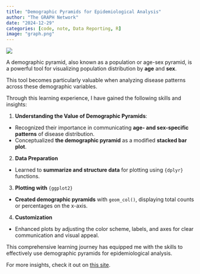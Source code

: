 ```yaml
---
title: "Demographic Pyramids for Epidemiological Analysis"
author: "The GRAPH Network"
date: "2024-12-29"
categories: [code, note, Data Reporting, R]
image: "graph.png"
---
```


![](graph.png)

A demographic pyramid, also known as a population or age-sex pyramid, is a powerful tool for visualizing population distribution by **age** and **sex**.

This tool becomes particularly valuable when analyzing disease patterns across these demographic variables.

Through this learning experience, I have gained the following skills and insights:

1.  **Understanding the Value of Demographic Pyramids**:

-   Recognized their importance in communicating **age- and sex-specific patterns** of disease distribution.
-   Conceptualized **the demographic pyramid** as a modified **stacked bar plot**.

2.  **Data Preparation**

-   Learned to **summarize and structure data** for plotting using `{dplyr}` functions.

3.  **Plotting with** `{ggplot2}`

-   **Created demographic pyramids** with `geom_col()`, displaying total counts or percentages on the x-axis.

4.  **Customization**

-   Enhanced plots by adjusting the color scheme, labels, and axes for clear communication and visual appeal.

This comprehensive learning journey has equipped me with the skills to effectively use demographic pyramids for epidemiological analysis.

For more insights, check it out on [this site](https://lawaloa.github.io/Demo_Pyramid/){target="_blank"}.
